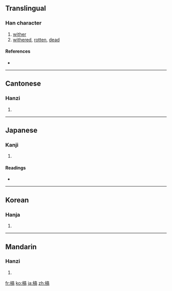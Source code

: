 ==Translingual==

===Han character===
{{Han char|rn=75|rad=木|as=10|sn=14|four=4092<sub>7</sub>|canj=木卜口月 (DYRB)}}

# [[wither]]
# [[withered]], [[rotten]], [[dead]]

====References====
* {{Han ref|kx=0545.170|dkj=15300|dj=0933.080|hdz=21267.080|uh=69C1|ud=27073|bh=BA60|bd=47712}}

----

==Cantonese==

===Hanzi===
{{yue-hanzi|jyut=|y=gou2}}

# {{defn|Cantonese|sort=木10}}

----

==Japanese==

===Kanji===
{{ja-kanji|grade=|rs=木10}}

# {{defn|Japanese|sort=木10}}

====Readings====
* {{ja-readings|on=[[こう]] (kō)|kun=[[かれる]] (kareru)}}

----

==Korean==

===Hanja===
{{ko-hanja|hangeul=고|eumhun=|rv=go|mr=ko|y=ko}}

# {{defn|Korean|sort=木10}}

----

==Mandarin==

===Hanzi===
{{cmn-hanzi|pin=[[gāo]] ([[gao1]]), [[gǎo]] ([[gao3]]), [[kào]] ([[kao4]])|wg=kao<sup>1</sup>, kao<sup>3</sup>, k'ao<sup>4</sup>}}

# {{defn|Mandarin|sort=木10}}

[[fr:槁]]
[[ko:槁]]
[[ja:槁]]
[[zh:槁]]